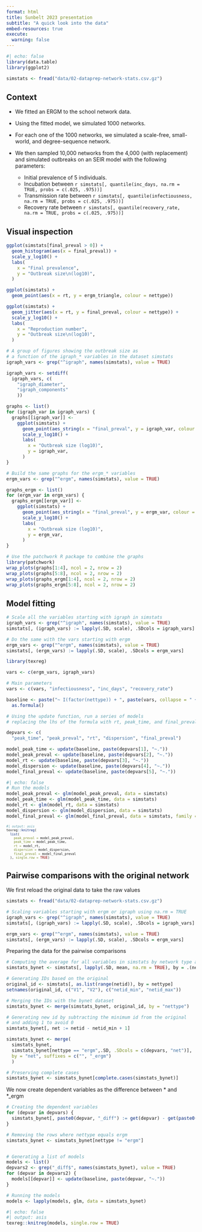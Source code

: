 ```yaml
---
format: html
title: Sunbelt 2023 presentation
subtitle: "A quick look into the data"
embed-resources: true
execute: 
  warning: false
---
```



```r
#| echo: false
library(data.table)
library(ggplot2)

simstats <- fread("data/02-dataprep-network-stats.csv.gz")
```

## Context

- We fitted an ERGM to the school network data.

- Using the fitted model, we simulated 1000 networks.

- For each one of the 1000 networks, we simulated a scale-free, small-world, and degree-sequence network.

- We then sampled 10,000 networks from the 4,000 (with replacement) and simulated outbreaks on an SEIR model with the following parameters:

  - Initial prevalence of 5 individuals.
  - Incubation between `r simstats[, quantile(inc_days, na.rm = TRUE, probs = c(.025, .975))]` 
  - Transmission rate between `r simstats[, quantile(infectiousness, na.rm = TRUE, probs = c(.025, .975))]`
  - Recovery rate between `r simstats[, quantile(recovery_rate, na.rm = TRUE, probs = c(.025, .975))]`

## Visual inspection

```r
ggplot(simstats[final_preval > 0]) +
  geom_histogram(aes(x = final_preval)) +
  scale_y_log10() +
  labs(
    x = "Final prevalence",
    y = "Outbreak size\n(log10)",
  )

ggplot(simstats) +
  geom_point(aes(x = rt, y = ergm_triangle, colour = nettype)) 

ggplot(simstats) +
  geom_jitter(aes(x = rt, y = final_preval, colour = nettype)) +
  scale_y_log10() +
  labs(
    x = "Reproduction number",
    y = "Outbreak size\n(log10)",
  )

# A group of figures showing the outbreak size as 
# a function of the igraph_* variables in the dataset simstats
igraph_vars <- grep("^igraph", names(simstats), value = TRUE)

igraph_vars <- setdiff(
  igraph_vars, c(
    "igraph_diameter",
    "igraph_components"
    ))

graphs <- list()
for (igraph_var in igraph_vars) {
  graphs[[igraph_var]] <-
    ggplot(simstats) +
      geom_point(aes_string(x = "final_preval", y = igraph_var, colour = "nettype")) +
      scale_y_log10() +
      labs(
        x = "Outbreak size (log10)",
        y = igraph_var,
      )
}

# Build the same graphs for the ergm_* variables
ergm_vars <- grep("^ergm", names(simstats), value = TRUE)

graphs_ergm <- list()
for (ergm_var in ergm_vars) {
  graphs_ergm[[ergm_var]] <-
    ggplot(simstats) +
      geom_point(aes_string(x = "final_preval", y = ergm_var, colour = "nettype")) +
      scale_y_log10() +
      labs(
        x = "Outbreak size (log10)",
        y = ergm_var,
      )
}

# Use the patchwork R package to combine the graphs
library(patchwork)
wrap_plots(graphs[1:4], ncol = 2, nrow = 2)
wrap_plots(graphs[5:8], ncol = 2, nrow = 2)
wrap_plots(graphs_ergm[1:4], ncol = 2, nrow = 2)
wrap_plots(graphs_ergm[5:8], ncol = 2, nrow = 2)
```

## Model fitting

```r
# Scale all the variables starting with igraph in simstats
igraph_vars <- grep("^igraph", names(simstats), value = TRUE)
simstats[, (igraph_vars) := lapply(.SD, scale), .SDcols = igraph_vars]

# Do the same with the vars starting with ergm
ergm_vars <- grep("^ergm", names(simstats), value = TRUE)
simstats[, (ergm_vars) := lapply(.SD, scale), .SDcols = ergm_vars]
```

```r
library(texreg)

vars <- c(ergm_vars, igraph_vars)

# Main parameters
vars <- c(vars, "infectiousness", "inc_days", "recovery_rate")

baseline <- paste("~ I(factor(nettype)) + ", paste(vars, collapse = " + ")) |>
  as.formula()
```

```r

# Using the update function, run a series of models
# replacing the lhs of the formula with rt, peak_time, and final_preval

depvars <- c(
  "peak_time", "peak_preval", "rt", "dispersion", "final_preval")

model_peak_time <- update(baseline, paste(depvars[1], "~."))
model_peak_preval <- update(baseline, paste(depvars[2], "~."))
model_rt <- update(baseline, paste(depvars[3], "~."))
model_dispersion <- update(baseline, paste(depvars[4], "~."))
model_final_preval <- update(baseline, paste(depvars[5], "~."))
```

```r
#| echo: false
# Run the models
model_peak_preval <- glm(model_peak_preval, data = simstats)
model_peak_time <- glm(model_peak_time, data = simstats)
model_rt <- glm(model_rt, data = simstats)
model_dispersion <- glm(model_dispersion, data = simstats)
model_final_preval <- glm(model_final_preval, data = simstats, family = poisson())
```

::: {style="font-size:70%"}

```r
#| output: asis
texreg::knitreg(
  list(
    peak_preval = model_peak_preval,
    peak_time = model_peak_time,
    rt = model_rt,
    dispersion = model_dispersion,
    final_preval = model_final_preval
  ), single.row = TRUE)
```

:::

## Pairwise comparisons with the original network


We first reload the original data to take the raw values

```r
simstats <- fread("data/02-dataprep-network-stats.csv.gz")

# Scaling variables starting with ergm or igraph using na.rm = TRUE
igraph_vars <- grep("^igraph", names(simstats), value = TRUE)
simstats[, (igraph_vars) := lapply(.SD, scale), .SDcols = igraph_vars]

ergm_vars <- grep("^ergm", names(simstats), value = TRUE)
simstats[, (ergm_vars) := lapply(.SD, scale), .SDcols = ergm_vars]
```

Preparing the data for the pairwise comparisons

```r
# Computing the average for all variables in simstats by network type and id
simstats_bynet <- simstats[, lapply(.SD, mean, na.rm = TRUE), by = .(nettype, netid), .SDcols = setdiff(colnames(simstats), c("nettype", "netid"))]

# Generating IDs based on the original
original_id <- simstats[, as.list(range(netid)), by = nettype]
setnames(original_id, c("V1", "V2"), c("netid_min", "netid_max"))

# Merging the IDs with the bynet dataset
simstats_bynet <- merge(simstats_bynet, original_id, by = "nettype")

# Generating new id by subtracting the minimum id from the original
# and adding 1 to avoid 0
simstats_bynet[, net := netid - netid_min + 1]

simstats_bynet <- merge(
  simstats_bynet,
  simstats_bynet[nettype == "ergm",.SD, .SDcols = c(depvars, "net")],
  by = "net", suffixes = c("", "_ergm")
  )

# Preserving complete cases
simstats_bynet <- simstats_bynet[complete.cases(simstats_bynet)]

```

We now create dependent variables as the difference between  \* and \*_ergm

```r

# Creating the dependent variables
for (depvar in depvars) {
  simstats_bynet[, paste0(depvar, "_diff") := get(depvar) - get(paste0(depvar, "_ergm"))]
}

# Removing the rows where nettype equals ergm
simstats_bynet <- simstats_bynet[nettype != "ergm"]


# Generating a list of models
models <- list()
depvars2 <- grep("_diff$", names(simstats_bynet), value = TRUE)
for (depvar in depvars2) {
  models[[depvar]] <- update(baseline, paste(depvar, "~."))
}

# Running the models
models <- lapply(models, glm, data = simstats_bynet)
```

```r
#| echo: false
#| output: asis
texreg::knitreg(models, single.row = TRUE)
```